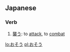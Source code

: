 ==Japanese==
===Verb===
{{ja-verb|h|rom=osou}}

# [[襲う]]: to [[attack]], to [[combat]]

[[lo:おそう]]
[[pl:おそう]]